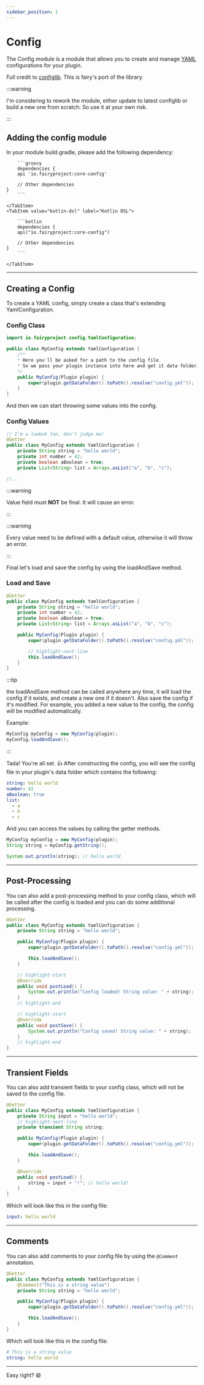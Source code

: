 ```yaml
---
sidebar_position: 1
---
```



# Config

The Config module is a module that allows you to create and manage [YAML](https://yaml.org/) configurations for your plugin.

Full credit to [configlib](https://github.com/Exlll/ConfigLib). This is fairy's port of the library.

:::warning

I'm considering to rework the module, either update to latest configlib or build a new one from scratch. So use it at your own risk.

:::

## Adding the config module

In your module build.gradle, please add the following dependency:

<Tabs>
    <TabItem value="groovy" label="Groovy">

        ```groovy
        dependencies {
        api 'io.fairyproject:core-config'

        // Other dependencies
    }
        ```

    </TabItem>
    <TabItem value="kotlin-dsl" label="Kotlin DSL">

        ```kotlin
        dependencies {
        api("io.fairyproject:core-config")

        // Other dependencies
    }
        ```

    </TabItem>
</Tabs>

---
## Creating a Config

To create a YAML config, simply create a class that's extending YamlConfiguration.

### Config Class
```java
import io.fairyproject.config.YamlConfiguration;

public class MyConfig extends YamlConfiguration {
    /**
    * Here you'll be asked for a path to the config file.
    * So we pass your plugin instance into here and get it data folder, to find the correct path for the config file.
    */
    public MyConfig(Plugin plugin) {
        super(plugin.getDataFolder().toPath().resolve("config.yml"));
    }
}
```

And then we can start throwing some values into the config.

### Config Values
```java
// I'm a lombok fan, don't judge me!
@Getter
public class MyConfig extends YamlConfiguration {
    private String string = "hello world";
    private int number = 42;
    private boolean aBoolean = true;
    private List<String> list = Arrays.asList("a", "b", "c");

//...
```

:::warning

Value field must **NOT** be final. It will cause an error.

:::

:::warning

Every value need to be defined with a default value, otherwise it will throw an error.

:::

Final let's load and save the config by using the loadAndSave method.

### Load and Save
```java
@Getter
public class MyConfig extends YamlConfiguration {
    private String string = "hello world";
    private int number = 42;
    private boolean aBoolean = true;
    private List<String> list = Arrays.asList("a", "b", "c");

    public MyConfig(Plugin plugin) {
        super(plugin.getDataFolder().toPath().resolve("config.yml"));

        // highlight-next-line
        this.loadAndSave();
    }
}
```

:::tip

the loadAndSave method can be called anywhere any time, it will load the config if it exists, and create a new one if it doesn't. Also save the config if it's modified.
For example, you added a new value to the config, the config will be modified automatically.

Example:
```java
MyConfig myConfig = new MyConfig(plugin);
myConfig.loadAndSave();
```

:::

Tada! You're all set. 👍 After constructing the config, you will see the config file in your plugin's data folder which contains the following:

```yaml
string: hello world
number: 42
aBoolean: true
list:
  - a
  - b
  - c
```

And you can access the values by calling the getter methods.

```java
MyConfig myConfig = new MyConfig(plugin);
String string = myConfig.getString();

System.out.println(string); // hello world
```

---
## Post-Processing

You can also add a post-processing method to your config class, which will be called after the config is loaded and you can do some additional processing.

```java
@Getter
public class MyConfig extends YamlConfiguration {
    private String string = "hello world";

    public MyConfig(Plugin plugin) {
        super(plugin.getDataFolder().toPath().resolve("config.yml"));

        this.loadAndSave();
    }

    // highlight-start
    @Override
    public void postLoad() {
        System.out.println("Config loaded! String value: " + string);
    }
    // highlight-end

    // highlight-start
    @Override
    public void postSave() {
        System.out.println("Config saved! String value: " + string);
    }
    // highlight-end
}
```

---
## Transient Fields

You can also add transient fields to your config class, which will not be saved to the config file.

```java
@Getter
public class MyConfig extends YamlConfiguration {
    private String input = "hello world";
    // highlight-next-line
    private transient String string;

    public MyConfig(Plugin plugin) {
        super(plugin.getDataFolder().toPath().resolve("config.yml"));

        this.loadAndSave();
    }

    @Override
    public void postLoad() {
        string = input + "!"; // hello world!
    }
}
```

Which will look like this in the config file:

```yaml
input: hello world
```

---
## Comments

You can also add comments to your config file by using the `@Comment` annotation.

```java
@Getter
public class MyConfig extends YamlConfiguration {
    @Comment("This is a string value")
    private String string = "hello world";

    public MyConfig(Plugin plugin) {
        super(plugin.getDataFolder().toPath().resolve("config.yml"));

        this.loadAndSave();
    }
}
```

Which will look like this in the config file:

```yaml
# This is a string value
string: hello world
```

---
Easy right? 😄